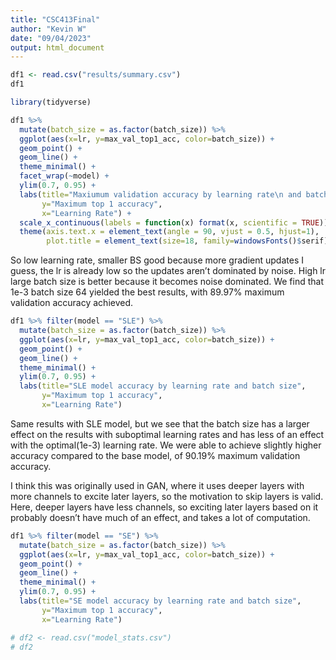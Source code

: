 ```yaml
---
title: "CSC413Final"
author: "Kevin W"
date: "09/04/2023"
output: html_document
---
```


```r
df1 <- read.csv("results/summary.csv")
df1
```
```r
library(tidyverse)

df1 %>% 
  mutate(batch_size = as.factor(batch_size)) %>% 
  ggplot(aes(x=lr, y=max_val_top1_acc, color=batch_size)) +
  geom_point() +
  geom_line() +
  theme_minimal() +
  facet_wrap(~model) +
  ylim(0.7, 0.95) +
  labs(title="Maxiumum validation accuracy by learning rate\n and batch size",
       y="Maximum top 1 accuracy",
       x="Learning Rate") +
  scale_x_continuous(labels = function(x) format(x, scientific = TRUE)) +
  theme(axis.text.x = element_text(angle = 90, vjust = 0.5, hjust=1),
        plot.title = element_text(size=18, family=windowsFonts()$serif))
```

So low learning rate, smaller BS good because more gradient updates I guess, the lr is already low so the updates aren't dominated by noise. High lr large batch size is better because it becomes noise dominated. We find that 1e-3 batch size 64 yielded the best results, with 89.97% maximum validation accuracy achieved.

```r
df1 %>% filter(model == "SLE") %>% 
  mutate(batch_size = as.factor(batch_size)) %>% 
  ggplot(aes(x=lr, y=max_val_top1_acc, color=batch_size)) +
  geom_point() +
  geom_line() +
  theme_minimal() +
  ylim(0.7, 0.95) +
  labs(title="SLE model accuracy by learning rate and batch size",
       y="Maximum top 1 accuracy",
       x="Learning Rate")
```
Same results with SLE model, but we see that the batch size has a larger effect on the results with suboptimal learning rates and has less of an effect with the optimal(1e-3) learning rate. We were able to achieve slightly higher accuracy compared to the base model, of 90.19% maximum validation accuracy.

I think this was originally used in GAN, where it uses deeper layers with more channels to excite later layers, so the motivation to skip layers is valid. Here, deeper layers have less channels, so exciting later layers based on it probably doesn't have much of an effect, and takes a lot of computation.

```r
df1 %>% filter(model == "SE") %>% 
  mutate(batch_size = as.factor(batch_size)) %>% 
  ggplot(aes(x=lr, y=max_val_top1_acc, color=batch_size)) +
  geom_point() +
  geom_line() +
  theme_minimal() +
  ylim(0.7, 0.95) +
  labs(title="SE model accuracy by learning rate and batch size",
       y="Maximum top 1 accuracy",
       x="Learning Rate")
```

```r
# df2 <- read.csv("model_stats.csv")
# df2
```